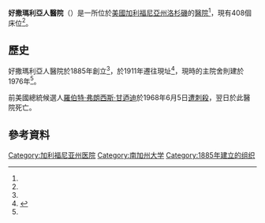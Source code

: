 {{Infobox Hospital
| Name       = 好撒瑪利亞人醫院
| Org/Group  = 
| Image      = <!-- optional -->
| Caption    = <!-- optional -->
| Logo       = 
| Location   = [[維爾夏爾大道|維爾夏爾大道]]1225號<ref name="facts">{{cite web |url=http://goodsam.org/about/facts.php |title=Facts about Good Samaritan Hospital |accessdate=2013-05-25 |deadurl=yes |archiveurl=https://web.archive.org/web/20130502224430/http://goodsam.org/about/facts.php |archivedate=2013-05-02 }}</ref>
| Region     = [[洛杉磯|洛杉磯]]
| State      = [[加利福尼亞州|加利福尼亞州]]
| Country    = [[美國|美國]]
| HealthCare = 私立、非牟利<ref name="facts"/>
| Type       = Teaching
| Speciality = <!-- if devoted to a speciality, i.e. not if has broad spectrum of specialities -->
| Standards  = <!-- optional if no national standards -->
| Emergency  = II
| Affiliation= [[南加州大學凱克醫學院|南加州大學凱克醫學院]]<ref name="facts"/>
| Beds       = 408<ref name="about">{{cite web |url=http://www.goodsam.org/about/index.php |title=About Good Samaritan Hospital |accessdate=2013-05-25 |deadurl=yes |archiveurl=https://web.archive.org/web/20130502185811/http://goodsam.org/about/index.php |archivedate=2013-05-02 }}</ref>
| Founded    = 1885年<ref name="facts"/>
| Closed     = <!-- optional -->
| Website    = http://www.goodsam.org
|}}
'''好撒瑪利亞人醫院'''（{{lang-en|Good Samaritan Hospital}}）是一所位於[[美國|美國]][[加利福尼亞州|加利福尼亞州]][[洛杉磯|洛杉磯]]的[[醫院|醫院]]<ref name="facts"/>，現有408個床位<ref name="about"/>。

==歷史==
好撒瑪利亞人醫院於1885年創立<ref name="facts"/>，於1911年遷往現址<ref name="milestone">{{cite web |url=http://goodsam.org/about/milestones.php |title=Historical Milestones - About Good Samaritan Hospital |accessdate=2013-05-25 |archive-url=https://web.archive.org/web/20130502224912/http://goodsam.org/about/milestones.php |archive-date=2013-05-02 |dead-url=yes }}</ref>，現時的主院舍則建於1976年<ref name="about"/>。

前美國總統候選人[[羅伯特·弗朗西斯·甘迺迪|羅伯特·弗朗西斯·甘迺迪]]於1968年6月5日[[羅伯特·F·甘迺迪遇刺案|遭刺殺]]，翌日於此醫院死亡。

==參考資料==
{{reflist}}

{{coord|34|3|16|N|118|15|55|W|region:US-CA_type:landmark|display=title}}

[[Category:加利福尼亚州医院|Category:加利福尼亚州医院]]
[[Category:南加州大学|Category:南加州大学]]
[[Category:1885年建立的组织|Category:1885年建立的组织]]
{{US-hospital-stub}}